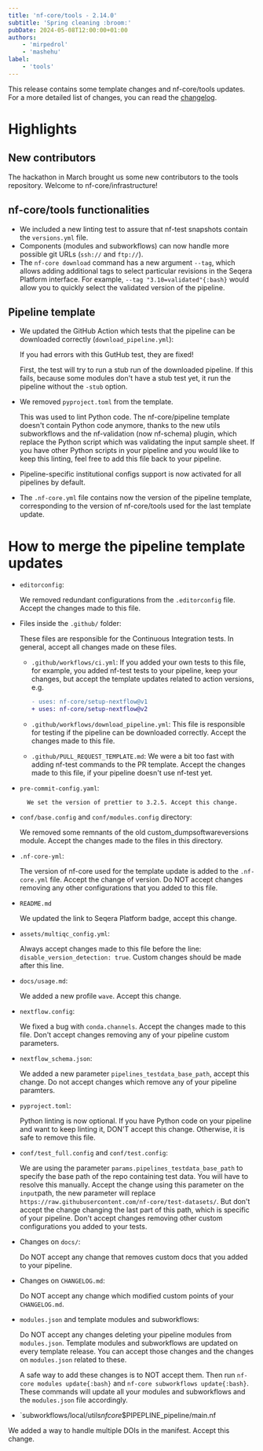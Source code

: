 ```yaml
---
title: 'nf-core/tools - 2.14.0'
subtitle: 'Spring cleaning :broom:'
pubDate: 2024-05-08T12:00:00+01:00
authors:
    - 'mirpedrol'
    - 'mashehu'
label:
    - 'tools'
---
```



This release contains some template changes and nf-core/tools updates. For a more detailed list of changes, you can read the [changelog](https://github.com/nf-core/tools/releases/tag/2.14.0).

# Highlights

## New contributors

The hackathon in March brought us some new contributors to the tools repository. Welcome to nf-core/infrastructure!

<div class="d-flex flex-wrap">
    <GitHubProfilePictureExtended username="alexhermida" size={40} wrapperClasses="me-2" imgClasses="mb-0" />
    <GitHubProfilePictureExtended username="emi80" size={40} wrapperClasses="me-2" imgClasses="mb-0" />
    <GitHubProfilePictureExtended username="Joon-Klaps" size={40} wrapperClasses="me-2" imgClasses="mb-0" />
    <GitHubProfilePictureExtended username="k1sauce" size={40} wrapperClasses="me-2" imgClasses="mb-0" />
    <GitHubProfilePictureExtended username="leomrtns" size={40} wrapperClasses="me-2" imgClasses="mb-0" />
    <GitHubProfilePictureExtended username="pmoris" size={40} wrapperClasses="me-2" imgClasses="mb-0" />
    <GitHubProfilePictureExtended username="wsosna" size={40} wrapperClasses="me-2" imgClasses="mb-0" />
</div>

## nf-core/tools functionalities

-   We included a new linting test to assure that nf-test snapshots contain the `versions.yml` file.
-   Components (modules and subworkflows) can now handle more possible git URLs (`ssh://` and `ftp://`).
-   The `nf-core download` command has a new argument `--tag`, which allows adding additional tags to select particular revisions in the Seqera Platform interface. For example, `--tag "3.10=validated"{:bash}` would allow you to quickly select the validated version of the pipeline.

## Pipeline template

-   We updated the GitHub Action which tests that the pipeline can be downloaded correctly (`download_pipeline.yml`):

    If you had errors with this GutHub test, they are fixed!

    First, the test will try to run a stub run of the downloaded pipeline. If this fails, because some modules don't have a stub test yet, it run the pipeline without the `-stub` option.

-   We removed `pyproject.toml` from the template.

    This was used to lint Python code.
    The nf-core/pipeline template doesn't contain Python code anymore, thanks to the new utils subworkflows and the nf-validation (now nf-schema) plugin,
    which replace the Python script which was validating the input sample sheet.
    If you have other Python scripts in your pipeline and you would like to keep this linting, feel free to add this file back to your pipeline.

-   Pipeline-specific institutional configs support is now activated for all pipelines by default.

-   The `.nf-core.yml` file contains now the version of the pipeline template,
    corresponding to the version of nf-core/tools used for the last template update.

# How to merge the pipeline template updates

-   `editorconfig`:

    We removed redundant configurations from the `.editorconfig` file. Accept the changes made to this file.

-   Files inside the `.github/` folder:

    These files are responsible for the Continuous Integration tests. In general, accept all changes made on these files.

    -   `.github/workflows/ci.yml`: If you added your own tests to this file, for example, you added nf-test tests to your pipeline,
        keep your changes, but accept the template updates related to action versions, e.g.

        ```diff "v1" "v2"
        - uses: nf-core/setup-nextflow@v1
        + uses: nf-core/setup-nextflow@v2
        ```

    -   `.github/workflows/download_pipeline.yml`: This file is responsible for testing if the pipeline can be downloaded correctly. Accept the changes made to this file.

    -   `.github/PULL_REQUEST_TEMPLATE.md`: We were a bit too fast with adding nf-test commands to the PR template. Accept the changes made to this file, if your pipeline doesn't use nf-test yet.

-   `pre-commit-config.yaml`:

          We set the version of prettier to 3.2.5. Accept this change.

-   `conf/base.config` and `conf/modules.config` directory:

    We removed some remnants of the old custom_dumpsoftwareversions module. Accept the changes made to the files in this directory.

-   `.nf-core-yml`:

    The version of nf-core used for the template update is added to the `.nf-core.yml` file.
    Accept the change of version.
    Do NOT accept changes removing any other configurations that you added to this file.

-   `README.md`

    We updated the link to Seqera Platform badge, accept this change.

-   `assets/multiqc_config.yml`:

    Always accept changes made to this file before the line: `disable_version_detection: true`.
    Custom changes should be made after this line.

-   `docs/usage.md`:

    We added a new profile `wave`. Accept this change.

-   `nextflow.config`:

    We fixed a bug with `conda.channels`. Accept the changes made to this file.
    Don't accept changes removing any of your pipeline custom parameters.

-   `nextflow_schema.json`:

    We added a new parameter `pipelines_testdata_base_path`, accept this change.
    Do not accept changes which remove any of your pipeline paramters.

-   `pyproject.toml`:

    Python linting is now optional. If you have Python code on your pipeline and want to keep linting it, DON'T accept this change.
    Otherwise, it is safe to remove this file.

-   `conf/test_full.config` and `conf/test.config`:

    We are using the parameter `params.pipelines_testdata_base_path` to specify the base path of the repo containing test data.
    You will have to resolve this manually. Accept the change using this parameter on the `input`path, the new parameter will replace `https://raw.githubusercontent.com/nf-core/test-datasets/`.
    But don't accept the change changing the last part of this path, which is specific of your pipeline.
    Don't accept changes removing other custom configurations you added to your tests.

-   Changes on `docs/`:

    Do NOT accept any change that removes custom docs that you added to your pipeline.

-   Changes on `CHANGELOG.md`:

    Do NOT accept any change which modified custom points of your `CHANGELOG.md`.

-   `modules.json` and template modules and subworkflows:

    Do NOT accept any changes deleting your pipeline modules from `modules.json`.
    Template modules and subworkflows are updated on every template release. You can accept those changes and the changes on `modules.json` related to these.

    A safe way to add these changes is to NOT accept them.
    Then run `nf-core modules update{:bash}` and `nf-core subworkflows update{:bash}`.
    These commands will update all your modules and subworkflows and the `modules.json` file accordingly.

-   `subworkflows/local/utils*nfcore*$PIPEPLINE_pipeline/main.nf

We added a way to handle multiple DOIs in the manifest. Accept this change.
